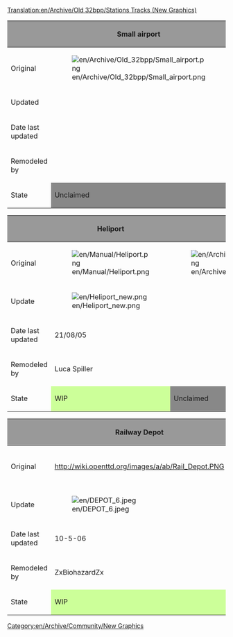 [[Translation:en/Archive/Old 32bpp/Stations Tracks (New Graphics)]]
[[Category:en/Archive/Community/New Graphics]]

{| border=2
!style="background:#999999;" | 
!style="background:#999999;" |Small airport
!style="background:#999999;" |City airport
!style="background:#999999;" |Metropolitan airport
!style="background:#999999;" |International airport
|-
|Original
|[[File:en/Archive/Old 32bpp/Small airport.png]]
|[[File:en/Archive/Old 32bpp/City airport.png]]
|[[File:en/Archive/Old 32bpp/Metropolitan airport.png]]
|[[File:en/Archive/Old 32bpp/International airport.png]]
|-
|Updated
|
|
|
|
|-
|Date last updated
|
|
|
|
|-
|Remodeled by
|
|
|
|
|-
|State
!style="background:#888888;" |Unclaimed	
!style="background:#888888;" |Unclaimed
!style="background:#888888;" |Unclaimed
!style="background:#888888;" |Unclaimed	
|}

{| border=2
!style="background:#999999;" | 
!style="background:#999999;" |Heliport
!style="background:#999999;" |Bus station
!style="background:#999999;" |Truck station
!style="background:#999999;" |Dock
|-
|Original
|[[File:en/Manual/Heliport.png]]
|[[File:en/Archive/Old 32bpp/Busstation.png]]
|[[File:en/Archive/Old 32bpp/Lorry.png]]
|[[File:en/Archive/Old 32bpp/Dock.png]]
|-
|Update
|[[File:en/Heliport new.png]]
|
|
| 
|-
|Date last updated
|21/08/05
|
|
|
|-
|Remodeled by
|Luca Spiller
|
|
| 
|-
|State
!style="background:#CCFF99;" |WIP	
!style="background:#888888;" |Unclaimed
!style="background:#888888;" |Unclaimed
!style="background:#888888;" |Unclaimed	
|}
{| border=2
!style="background:#999999;" | 
!style="background:#999999;" |Railway Depot
!style="background:#999999;" |Monorail Depot
!style="background:#999999;" |Maglev Depot
!style="background:#999999;" |Road Viecle Depot
!style="background:#999999;" |Ship Depot
|-
|Original
|<center>http://wiki.openttd.org/images/a/ab/Rail_Depot.PNG</center>
|<center>http://wiki.openttd.org/images/5/52/Monorail_Depot.PNG</center>
|<center>http://wiki.openttd.org/images/8/8b/Maglev_Depot.PNG</center>
|<center>http://wiki.openttd.org/images/4/4e/Road_Depot.PNG</center>
|<center>[[File:en/Archive/Old 32bpp/Ship yard.png]]</center>
|-
|Update
|[[File:en/DEPOT 6.jpeg]]
|
|[[File:en/Depot mag1.jpeg]]
|
|
|-
|Date last updated
|10-5-06
|
|10-5-06
|
|
|-
|Remodeled by
|ZxBiohazardZx
|
|ZxBiohazardZx
|
|
|
|
|-
|State
!style="background:#CCFF99;" |WIP	
!style="background:#888888;" |Unclaimed
!style="background:#CCFF99;" |WIP
!style="background:#888888;" |Unclaimed
!style="background:#888888;" |Unclaimed	
|}